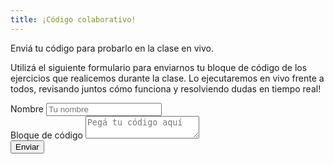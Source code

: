 ```yaml
---
title: ¡Código colaborativo!
---
```


Enviá tu código para probarlo en la clase en vivo.

Utilizá el siguiente formulario para enviarnos tu bloque de código de los ejercicios que realicemos durante la clase. Lo ejecutaremos en vivo frente a todos, revisando juntos cómo funciona y resolviendo dudas en tiempo real!

```{=html}
<!-- 
    This is a working contact form. To receive email, 
    Replace YOUR_ACCESS_KEY_HERE with your actual Access Key.

    Create Access Key here 👉 https://web3forms.com/
 -->

<link rel="stylesheet" href="style_form.css">
<section class="contact-section">

  <form class="contact-form" action="https://api.web3forms.com/submit" method="POST">

    <input type="hidden" name="redirect" value="https://curso-statscba.github.io/fundamentos_R/success.html">
    <input type="hidden" name="access_key" value="3055f274-afac-4062-b381-0bd19e931dde" />
    <input type="hidden" name="subject" value="New Contact Form Submission from Web3Forms" />
    <input type="hidden" name="from_name" value="My Website" />
    <!-- More custom ization options available in the docs: https://docs.web3forms.com -->

    <div class="form-group-container">
      <div class="form-group">
        <label for="name" class="form-label">Nombre</label>
        <input id="name" name="name" class="form-input" placeholder="Tu nombre" type="text" />
      </div>
      <div class="form-group">
        <label for="message" class="form-label">Bloque de código</label>
        <textarea class="form-textarea" id="message" name="message" placeholder="Pegá tu código aquí"></textarea>
      </div>
    </div>
    <button class="form-submit" type="submit">Enviar</button>
  </form>

</section>
```
